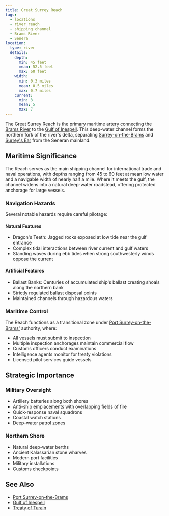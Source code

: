 ```yaml
---
title: Great Surrey Reach
tags:
  - locations
  - river reach
  - shipping channel
  - Brams River
  - Senera
location:
  type: river
  details:
    depth:
      min: 45 feet
      mean: 52.5 feet
      max: 60 feet
    width:
      min: 0.3 miles
      mean: 0.5 miles
      max: 0.7 miles
    current:
      min: 3
      mean: 5
      max: 7
---
```


The Great Surrey Reach is the primary maritime artery connecting the
[Brams River](/world/locations/brams-river) to the
[Gulf of Inespell](/world/locations/gulf-of-inespell). This deep-water channel forms the
northern fork of the river's delta, separating
[Surrey-on-the-Brams](/world/locations/surrey-on-the-brams) and
[Surrey's Ear](/world/locations/surrey-on-the-brams#surreys-ear) from the Seneran mainland.

## Maritime Significance

The Reach serves as the main shipping channel for international trade and naval
operations, with depths ranging from 45 to 60 feet at mean low water and a
navigable width of nearly half a mile. Where it meets the gulf, the channel
widens into a natural deep-water roadstead, offering protected anchorage for
large vessels.

### Navigation Hazards

Several notable hazards require careful pilotage:

#### Natural Features

* Dragon's Teeth: Jagged rocks exposed at low tide near the gulf entrance
* Complex tidal interactions between river current and gulf waters
* Standing waves during ebb tides when strong southwesterly winds oppose the
  current

#### Artificial Features

* Ballast Banks: Centuries of accumulated ship's ballast creating shoals along
  the northern bank
* Strictly regulated ballast disposal points
* Maintained channels through hazardous waters

### Maritime Control

The Reach functions as a transitional zone under
[Port Surrey-on-the-Brams'](/world/locations/port-surrey-on-the-brams) authority, where:

* All vessels must submit to inspection
* Multiple inspection anchorages maintain commercial flow
* Customs officers conduct examinations
* Intelligence agents monitor for treaty violations
* Licensed pilot services guide vessels

## Strategic Importance

### Military Oversight

* Artillery batteries along both shores
* Anti-ship emplacements with overlapping fields of fire
* Quick-response naval squadrons
* Coastal watch stations
* Deep-water patrol zones

### Northern Shore

* Natural deep-water berths
* Ancient Kalassarian stone wharves
* Modern port facilities
* Military installations
* Customs checkpoints

## See Also

* [Port Surrey-on-the-Brams](/world/locations/port-surrey-on-the-brams)
* [Gulf of Inespell](/world/locations/gulf-of-inespell)
* [Treaty of Turain](/world/events/treaty-of-turain/)
